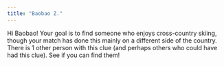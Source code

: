 ```yaml
---
title: "Baobao Z."
---
```


Hi Baobao! Your goal is to find someone who enjoys cross-country skiing, though your match has done this mainly on a different side of the country. There is 1 other person with this clue (and perhaps others who could have had this clue). See if you can find them!
